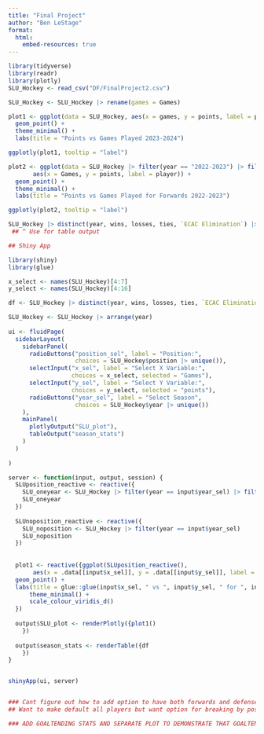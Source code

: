 ```yaml
---
title: "Final Project"
author: "Ben LeStage"
format: 
  html:
    embed-resources: true
---
```


```r
library(tidyverse)
library(readr)
library(plotly)
SLU_Hockey <- read_csv("DF/FinalProject2.csv")

SLU_Hockey <- SLU_Hockey |> rename(games = Games)
```

```r

plot1 <- ggplot(data = SLU_Hockey, aes(x = games, y = points, label = player)) +
  geom_point() +
  theme_minimal() +
  labs(title = "Points vs Games Played 2023-2024")

ggplotly(plot1, tooltip = "label")

plot2 <- ggplot(data = SLU_Hockey |> filter(year == "2022-2023") |> filter(position == "F"), 
       aes(x = Games, y = points, label = player)) +
  geom_point() + 
  theme_minimal() +
  labs(title = "Points vs Games Played for Forwards 2022-2023")

ggplotly(plot2, tooltip = "label")

SLU_Hockey |> distinct(year, wins, losses, ties, `ECAC Elimination`) |> arrange(year)
 ## ^ Use for table output
```




```r
## Shiny App

library(shiny)
library(glue)

x_select <- names(SLU_Hockey)[4:7]
y_select <- names(SLU_Hockey)[4:16]

df <- SLU_Hockey |> distinct(year, wins, losses, ties, `ECAC Elimination`) |> arrange(year)

SLU_Hockey <- SLU_Hockey |> arrange(year)
 
ui <- fluidPage(
  sidebarLayout(
    sidebarPanel(
      radioButtons("position_sel", label = "Position:",
                   choices = SLU_Hockey$position |> unique()),
      selectInput("x_sel", label = "Select X Variable:",
                  choices = x_select, selected = "Games"),
      selectInput("y_sel", label = "Select Y Variable:",
                  choices = y_select, selected = "points"),
      radioButtons("year_sel", label = "Select Season",
                   choices = SLU_Hockey$year |> unique())
    ),
    mainPanel(
      plotlyOutput("SLU_plot"),
      tableOutput("season_stats")
    )
  )
  
)

server <- function(input, output, session) {
  SLUposition_reactive <- reactive({
    SLU_oneyear <- SLU_Hockey |> filter(year == input$year_sel) |> filter(position == input$position_sel)
    SLU_oneyear
  })
  
  SLUnoposition_reactive <- reactive({
    SLU_noposition <- SLU_Hockey |> filter(year == input$year_sel)
    SLU_noposition
  })
  
  
  plot1 <- reactive({ggplot(SLUposition_reactive(), 
       aes(x = .data[[input$x_sel]], y = .data[[input$y_sel]], label = player, colour = position)) +
  geom_point() + 
  labs(title = glue::glue(input$x_sel, " vs ", input$y_sel, " for ", input$position_sel, " ", input$year_sel)) +
      theme_minimal() +
      scale_colour_viridis_d()
  })
  
  output$SLU_plot <- renderPlotly({plot1()
    })
  
  output$season_stats <- renderTable({df
    })
}


shinyApp(ui, server)


### Cant figure out how to add option to have both forwards and defensemen on same plot. Want to create an option for this that will cancel out the filter argument for position 
## Want to make default all players but want option for breaking by position do I need an if/else statement?

### ADD GOALTENDING STATS AND SEPARATE PLOT TO DEMONSTRATE THAT GOALTENDING HAS GIVEN THEM EVERYTHING
```







































































































